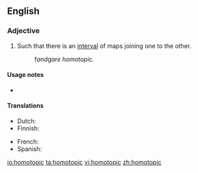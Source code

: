 ==English==
{{wikipedia}}
===Adjective===
{{en-adj|-}}

# {{context|topology|of two [[map]]s|lang=en}} Such that there is an [[interval]] of maps joining one to the other.
#: f'' and ''g'' are homotopic.''

====Usage notes====
* {{en-usage-equal}}

====Translations====
{{trans-top|(topology) such that there is an interval of maps joining one to the other}}
* Dutch: {{t-|nl|homotopisch}}
* Finnish: {{t-|fi|homotooppinen}}
{{trans-mid}}
* French: {{t-|fr|homotope|m|f}}
* Spanish: {{t-|es|homotópico}}
{{trans-bottom}}

[[io:homotopic]]
[[ta:homotopic]]
[[vi:homotopic]]
[[zh:homotopic]]